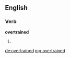 ==English==

===Verb===
'''overtrained'''

# {{past of|overtrain}}

[[de:overtrained]]
[[mg:overtrained]]